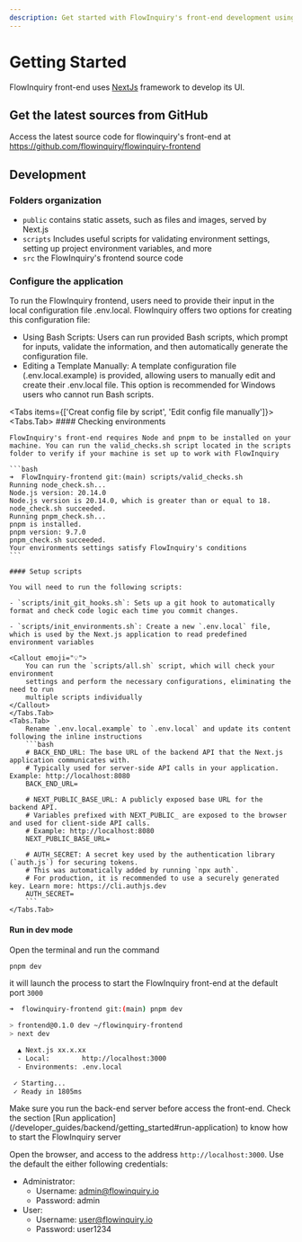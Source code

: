 ```yaml
---
description: Get started with FlowInquiry's front-end development using Next.js, TypeScript, and TailwindCSS. Learn how to set up the project, configure the environment, and contribute to the open-source platform seamlessly.
---
```



# Getting Started

FlowInquiry front-end uses [NextJs](https://nextjs.org/) framework to develop its UI.

## Get the latest sources from GitHub

Access the latest source code for flowinquiry's front-end at https://github.com/flowinquiry/flowinquiry-frontend

## Development

### Folders organization

<FileTree>
  <FileTree.Folder name="flowinquiry-frontend" defaultOpen>
    <FileTree.Folder name="public" />
    <FileTree.Folder name="scripts" />
    <FileTree.Folder name="src" />
  </FileTree.Folder>
</FileTree>

- `public` contains static assets, such as files and images, served by Next.js
- `scripts` Includes useful scripts for validating environment settings, setting up project environment variables, and more
- `src` the FlowInquiry's frontend source code

### Configure the application

To run the FlowInquiry frontend, users need to provide their input in the local configuration file .env.local. FlowInquiry offers two options for creating this configuration file:

- Using Bash Scripts: Users can run provided Bash scripts, which prompt for inputs, validate the information, and then automatically generate the configuration file.
- Editing a Template Manually: A template configuration file (.env.local.example) is provided, allowing users to manually edit and create their .env.local file. This option is recommended for Windows users who cannot run Bash scripts.

<Tabs items={['Creat config file by script', 'Edit config file manually']}>
    <Tabs.Tab>
    #### Checking environments

    FlowInquiry's front-end requires Node and pnpm to be installed on your machine. You can run the valid_checks.sh script located in the scripts folder to verify if your machine is set up to work with FlowInquiry

    ```bash
    ➜  FlowInquiry-frontend git:(main) scripts/valid_checks.sh
    Running node_check.sh...
    Node.js version: 20.14.0
    Node.js version is 20.14.0, which is greater than or equal to 18.
    node_check.sh succeeded.
    Running pnpm_check.sh...
    pnpm is installed.
    pnpm version: 9.7.0
    pnpm_check.sh succeeded.
    Your environments settings satisfy FlowInquiry's conditions
    ```

    #### Setup scripts

    You will need to run the following scripts:

    - `scripts/init_git_hooks.sh`: Sets up a git hook to automatically format and check code logic each time you commit changes.

    - `scripts/init_environments.sh`: Create a new `.env.local` file, which is used by the Next.js application to read predefined environment variables

    <Callout emoji="💡">
        You can run the `scripts/all.sh` script, which will check your environment
        settings and perform the necessary configurations, eliminating the need to run
        multiple scripts individually
    </Callout>
    </Tabs.Tab>
    <Tabs.Tab>
        Rename `.env.local.example` to `.env.local` and update its content following the inline instructions
        ```bash
        # BACK_END_URL: The base URL of the backend API that the Next.js application communicates with.
        # Typically used for server-side API calls in your application. Example: http://localhost:8080
        BACK_END_URL=

        # NEXT_PUBLIC_BASE_URL: A publicly exposed base URL for the backend API.
        # Variables prefixed with NEXT_PUBLIC_ are exposed to the browser and used for client-side API calls.
        # Example: http://localhost:8080
        NEXT_PUBLIC_BASE_URL=

        # AUTH_SECRET: A secret key used by the authentication library (`auth.js`) for securing tokens.
        # This was automatically added by running `npx auth`.
        # For production, it is recommended to use a securely generated key. Learn more: https://cli.authjs.dev
        AUTH_SECRET=
        ```
    </Tabs.Tab>

</Tabs>

#### Run in dev mode

Open the terminal and run the command

```bash
pnpm dev
```

it will launch the process to start the FlowInquiry front-end at the default port `3000`

```bash
➜  flowinquiry-frontend git:(main) pnpm dev

> frontend@0.1.0 dev ~/flowinquiry-frontend
> next dev

  ▲ Next.js xx.x.xx
  - Local:        http://localhost:3000
  - Environments: .env.local

 ✓ Starting...
 ✓ Ready in 1805ms
```

<Callout type="error" emoji="️🚫">
  Make sure you run the back-end server before access the front-end. Check the
  section [Run
  application](/developer_guides/backend/getting_started#run-application) to
  know how to start the FlowInquiry server
</Callout>

Open the browser, and access to the address `http://localhost:3000`. Use the default
the either following credentials:

- Administrator:
  - Username: admin@flowinquiry.io
  - Password: admin
- User:
  - Username: user@flowinquiry.io
  - Password: user1234
